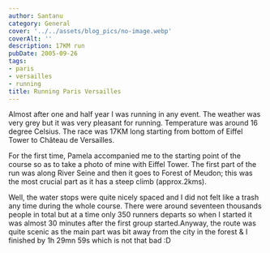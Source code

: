 ```yaml
---
author: Santanu
category: General
cover: '../../assets/blog_pics/no-image.webp'
coverAlt: ''
description: 17KM run
pubDate: 2005-09-26
tags:
- paris
- versailles
- running
title: Running Paris Versailles
---
```

Almost after one and half year I was running in any event. The weather was very grey but it was very pleasant for running. Temperature was around 16 degree Celsius. The race was 17KM long starting from bottom of Eiffel Tower to Château de Versailles.
  
For the first time, Pamela accompanied me to the starting point of the course so as to take a photo of mine with Eiffel Tower. The first part of the run was along River Seine and then it goes to Forest of Meudon; this was the most crucial part as it has a steep climb (approx.2kms).
  
Well, the water stops were quite nicely spaced and I did not felt like a trash any time during the whole course. There were around seventeen thousands people in total but at a time only 350 runners departs so when I started it was almost 30 minutes after the first group started.Anyway, the route was quite scenic as the main part was bit away from the city in the forest & I finished by 1h 29mn 59s which is not that bad :D